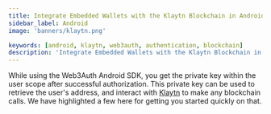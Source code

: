 ```yaml
---
title: Integrate Embedded Wallets with the Klaytn Blockchain in Android
sidebar_label: Android
image: 'banners/klaytn.png'

keywords: [android, klaytn, web3auth, authentication, blockchain]
description: 'Integrate Embedded Wallets with the Klaytn Blockchain in Android | Embedded Wallets'
---
```



<SEO
  title="Integrate Embedded Wallets with the Klaytn Blockchain in Android"
  description="Integrate Embedded Wallets with the Klaytn Blockchain in Android | Embedded Wallets"
  image="https://web3auth.io/docs/banners/klaytn.png"
  slug="/embedded-wallets/connect-blockchain/evm/klaytn/android"
/>

While using the Web3Auth Android SDK, you get the private key within the user scope after successful authorization. This private key can be used to retrieve the user's address, and interact with [Klaytn](https://klaytn.foundation) to make any blockchain calls. We have highlighted a few here for getting you started quickly on that.

<EVMInteraction />
